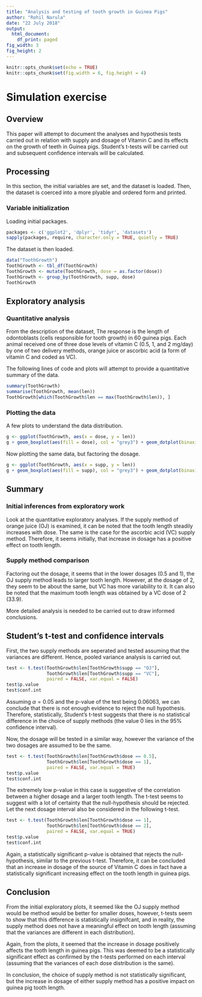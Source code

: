 ```yaml
---
title: "Analysis and testing of tooth growth in Guinea Pigs"
author: "Rohil Narula"
date: "22 July 2018"
output:
  html_document:
    df_print: paged
fig_width: 3
fig_height: 2
---
```


```r
knitr::opts_chunk$set(echo = TRUE)
knitr::opts_chunk$set(fig.width = 6, fig.height = 4) 
```

# Simulation exercise

## Overview

This paper will attempt to document the analyses and hypothesis tests carried out in relation with supply and dosage of Vitamin C and its effects on the growth of teeth in Guinea pigs. Student's t-tests will be carried out and subsequent confidence intervals will be calculated.

## Processing

In this section, the initial variables are set, and the dataset is loaded. Then, the dataset is coerced into a more plyable and ordered form and printed.

### Variable initialization

Loading initial packages.

```r
packages <- c('ggplot2', 'dplyr', 'tidyr', 'datasets')
sapply(packages, require, character.only = TRUE, quietly = TRUE)
```

The dataset is then loaded.

```r
data("ToothGrowth")
ToothGrowth <- tbl_df(ToothGrowth)
ToothGrowth <- mutate(ToothGrowth, dose = as.factor(dose))
ToothGrowth <- group_by(ToothGrowth, supp, dose)
ToothGrowth
```

## Exploratory analysis

### Quantitative analysis

From the description of the dataset, 
The response is the length of odontoblasts (cells responsible for tooth growth) in 60 guinea pigs. Each animal received one of three dose levels of vitamin C (0.5, 1, and 2 mg/day) by one of two delivery methods, orange juice or ascorbic acid (a form of vitamin C and coded as VC).

The following lines of code and plots will attempt to provide a quantitative summary of the data.

```r
summary(ToothGrowth)
summarise(ToothGrowth, mean(len))
ToothGrowth[which(ToothGrowth$len == max(ToothGrowth$len)), ]
```

### Plotting the data

A few plots to understand the data distribution.

```r
g <- ggplot(ToothGrowth, aes(x = dose, y = len))
g + geom_boxplot(aes(fill = dose), col = "grey3") + geom_dotplot(binaxis = 'y', stackdir = 'center', dotsize = 0.5, binwidth = 0.7) + facet_grid(.~ supp) + theme_minimal() + labs(fill = "Dosage") + xlab("Supply method") + ylab("Tooth length")
```

Now plotting the same data, but factoring the dosage.

```r
g <- ggplot(ToothGrowth, aes(x = supp, y = len))
g + geom_boxplot(aes(fill = supp), col = "grey3") + geom_dotplot(binaxis = 'y', stackdir = 'center', dotsize = 0.5, binwidth = 0.7) + facet_grid(.~ dose) + theme_minimal() + labs(fill = "Supply method") + xlab("Dosage") + ylab("Tooth length")
```

## Summary

### Initial inferences from exploratory work

Look at the quantitative exploratory analyses. If the supply method of orange juice (OJ) is examined, it can be noted that the tooth length steadily increases with dose. The same is the case for the ascorbic acid (VC) supply method. Therefore, it seems initially, that increase in dosage has a positive effect on tooth length.

### Supply method comparison

Factoring out the dosage, it seems that in the lower dosages (0.5 and 1), the OJ supply method leads to larger tooth length. However, at the dosage of 2, they seem to be about the same, but VC has more variability to it. It can also be noted that the maximum tooth length was obtained by a VC dose of 2 (33.9).

More detailed analysis is needed to be carried out to draw informed conclusions.

## Student's t-test and confidence intervals

First, the two supply methods are seperated and tested assuming that the variances are different. Hence, pooled variance analysis is carried out.

```r
test <- t.test(ToothGrowth$len[ToothGrowth$supp == "OJ"],
               ToothGrowth$len[ToothGrowth$supp == "VC"],
               paired = FALSE, var.equal = FALSE)
test$p.value
test$conf.int
```

Assuming $\alpha = 0.05$ and the p-value of the test being 0.06063, we can conclude that there is not enough evidence to reject the null hypothesis. Therefore, statistically, Student's t-test suggests that there is no statistical difference in the choice of supply methods (the value 0 lies in the 95% confidence interval).

Now, the dosage will be tested in a similar way, however the variance of the two dosages are assumed to be the same.

```r
test <- t.test(ToothGrowth$len[ToothGrowth$dose == 0.5],
               ToothGrowth$len[ToothGrowth$dose == 1],
               paired = FALSE, var.equal = TRUE)
test$p.value
test$conf.int
```

The extremely low p-value in this case is suggestive of the correlation between a higher dosage and a larger tooth length. The t-test seems to suggest with a lot of certainty that the null-hypothesis should be rejected. Let the next dosage interval also be considered in the following t-test.

```r
test <- t.test(ToothGrowth$len[ToothGrowth$dose == 1],
               ToothGrowth$len[ToothGrowth$dose == 2],
               paired = FALSE, var.equal = TRUE)
test$p.value
test$conf.int
```

Again, a statistically significant p-value is obtained that rejects the null-hypothesis, similar to the previous t-test. Therefore, it can be concluded that an increase in dosage of the source of Vitamin C does in fact have a statistically significant increasing effect on the tooth length in guinea pigs.

## Conclusion

From the initial exploratory plots, it seemed like the OJ supply method would be method would be better for smaller doses, however, t-tests seem to show that this difference is statistically insignifcant, and in reality, the supply method does not have a meaningful effect on tooth length (assuming that the variances are different in each distribution).

Again, from the plots, it seemed that the increase in dosage positively affects the tooth length in guinea pigs. This was deemed to be a statistically significant effect as confirmed by the t-tests performed on each interval (assuming that the variances of each dose distribution is the same).

In conclusion, the choice of supply method is not statistically significant, but the increase in dosage of either supply method has a positive impact on guinea pig tooth length.